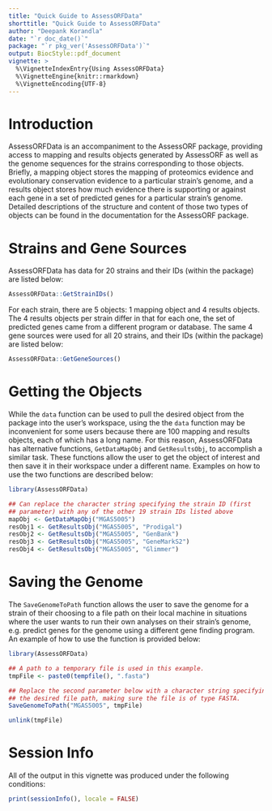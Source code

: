 ---
title: "Quick Guide to AssessORFData"
shorttitle: "Quick Guide to AssessORFData"
author: "Deepank Korandla"
date: "`r doc_date()`"
package: "`r pkg_ver('AssessORFData')`"
output: BiocStyle::pdf_document
vignette: >
  %\VignetteIndexEntry{Using AssessORFData}
  %\VignetteEngine{knitr::rmarkdown}
  %\VignetteEncoding{UTF-8}
---

# Introduction

AssessORFData is an accompaniment to the AssessORF package, providing access to mapping and results objects generated by AssessORF as well as the genome sequences for the strains corresponding to those objects. Briefly, a mapping object stores the mapping of proteomics evidence and evolutionary conservation evidence to a particular strain's genome, and a results object stores how much evidence there is supporting or against each gene in a set of predicted genes for a particular strain's genome. Detailed descriptions of the structure and content of those two types of objects can be found in the documentation for the AssessORF package.

# Strains and Gene Sources

AssessORFData has data for 20 strains and their IDs (within the package) are listed below:

```{r}
AssessORFData::GetStrainIDs()
```

For each strain, there are 5 objects: 1 mapping object and 4 results objects. The 4 results objects per strain differ in that for each one, the set of predicted genes came from a different program or database. The same 4 gene sources were used for all 20 strains, and their IDs (within the package) are listed below:

```{r}
AssessORFData::GetGeneSources()
```

# Getting the Objects

While the `data` function can be used to pull the desired object from the package into the user's workspace, using the the `data` function may be inconvenient for some users because there are 100 mapping and results objects, each of which has a long name. For this reason, AssessORFData has alternative functions, `GetDataMapObj` and `GetResultsObj`, to accomplish a similar task. These functions allow the user to get the object of interest and then save it in their workspace under a different name. Examples on how to use the two functions are described below:

```{r}
library(AssessORFData)

## Can replace the character string specifying the strain ID (first
## parameter) with any of the other 19 strain IDs listed above
mapObj <- GetDataMapObj("MGAS5005")
resObj1 <- GetResultsObj("MGAS5005", "Prodigal")
resObj2 <- GetResultsObj("MGAS5005", "GenBank")
resObj3 <- GetResultsObj("MGAS5005", "GeneMarkS2")
resObj4 <- GetResultsObj("MGAS5005", "Glimmer")

```

# Saving the Genome

The `SaveGenomeToPath` function allows the user to save the genome for a strain of their choosing to a file path on their local machine in situations where the user wants to run their own analyses on their strain's genome, e.g. predict genes for the genome using a different gene finding program. An example of how to use the function is provided below:

```{r}
library(AssessORFData)

## A path to a temporary file is used in this example.
tmpFile <- paste0(tempfile(), ".fasta")

## Replace the second parameter below with a character string specifying
## the desired file path, making sure the file is of type FASTA.
SaveGenomeToPath("MGAS5005", tmpFile)

unlink(tmpFile)
```

\newpage

# Session Info

All of the output in this vignette was produced under the following conditions:

```{r echo = FALSE}
print(sessionInfo(), locale = FALSE)
```
